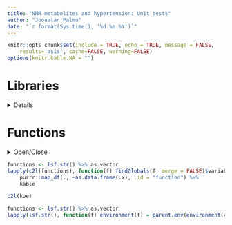 ```yaml
---
title: "NMR metabolites and hypertension: Unit tests"
author: "Joonatan Palmu"
date: "`r format(Sys.time(), '%d.%m.%Y')`"
---
```


```r
knitr::opts_chunk$set(include = TRUE, echo = TRUE, message = FALSE, 
	results='asis', cache=FALSE, warning=FALSE)
options(knitr.kable.NA = "")
```

# Libraries

<details>

```r
library(magrittr)
library(knitr)
library(codetools)
```

</details>

# Functions

<details>
  <summary>Open/Close</summary>

Importer

```r
source("articles-importer.R")
```

Functions

```r
source("articles-functions.R")
```

Regularisation

```r
source("articles-regularisation.R")
```

Riskset

```r
source("articles-riskset.R")
```

Models

```r
source("articles-models.R")
```

Plots

```r
source("articles-plots.R")
```

Officer

```r
source("articles-officer.R")
```

</details>

```r
functions <- lsf.str() %>% as.vector
lapply(c2l(functions), function(f) findGlobals(f, merge = FALSE)$variables) %>%
    purrr::map_df(., ~as.data.frame(.x), .id = "function") %>%
    kable

c2l(koe)
```


```r
functions <- lsf.str() %>% as.vector
lapply(lsf.str(), function(f) environment(f) = parent.env(environment(c2l)))
```
